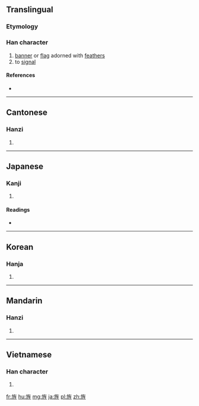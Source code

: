 ==Translingual==

===Etymology===
{{Han compound|㫃|生|c1=s|c2=p|ls=psc}}

===Han character===
{{Han char|rn=70|rad=方|as=07|sn=11|four=08214|canj=YSOHM|ids=⿸⿰方𠂉生}}

# [[banner]] or [[flag]] adorned with [[feather]]s
# to [[signal]]

====References====
* {{Han ref|kx=0483.190|dkj=13658|dj=0845.140|hdz=32180.080|uh=65CC|ud=26060|bh=B1DC|bd=45532}}

----

==Cantonese==

===Hanzi===
{{yue-hanzi|jyut=[[zing1]], [[sing1]]|y=jing1, sing1}}

# {{defn|lang=yue|sort=方07}}

----

==Japanese==

===Kanji===
{{ja-kanji|grade=|rs=方07}}

# {{defn|lang=ja|sort=方07}}

====Readings====
* {{ja-readings|goon=[[しょう]] (shō)|kanon=[[せい]] (sei)|kun=[[はた]] (hata), [[あらわす]] (arawasu)}}

----

==Korean==

===Hanja===
{{ko-hanja|hangeul=정|eumhun=|rv=jeong|mr=chŏng|y=ceng}}

# {{defn|lang=ko|sort=方07}}

----

==Mandarin==

===Hanzi===
{{cmn-hanzi|pin=[[jīng]] ([[jing1]]), [[còu]] ([[cou4]]), [[zòu]] ([[zou4]])|wg=ching<sup>1</sup>, ts'ou<sup>4</sup>, tsou<sup>4</sup>}}

# {{defn|lang=cmn|sort=方07}}

----

==Vietnamese==

===Han character===
{{vi-readings|rs=方07| hanviet = tinh}}

# {{defn|lang=vi|sort=方07}}

[[fr:旌]]
[[hu:旌]]
[[mg:旌]]
[[ja:旌]]
[[pl:旌]]
[[zh:旌]]